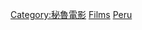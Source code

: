 {{Commons category|Cinema of Peru}}

[[Category:秘魯電影|Category:秘魯電影]]
[[Category:祕魯人作品|Films]]
[[Category:南美洲各國電影作品|Peru]]